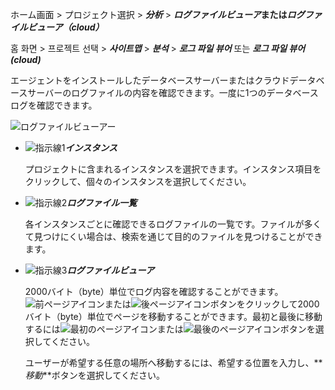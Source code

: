 <Xclude product='postgresql'>

ホーム画面 > プロジェクト選択 > **_分析_** > **_ログファイルビューア_**または**_ログファイルビューア（cloud）_**

</Xclude>

<InDoc product='postgresql'>

홈 화면 > 프로젝트 선택 > **_사이트맵_** > **_분석_** > **_로그 파일 뷰어_** 또는 **_로그 파일 뷰어(cloud)_**

</InDoc>

エージェントをインストールしたデータベースサーバーまたはクラウドデータベースサーバーのログファイルの内容を確認できます。一度に1つのデータベースログを確認できます。

![ログファイルビューアー](/img/analysis-log-viewer.png)

-   ![指示線1](/img/number-01.png)**_インスタンス_**

    プロジェクトに含まれるインスタンスを選択できます。インスタンス項目をクリックして、個々のインスタンスを選択してください。

-   ![指示線2](/img/number-02.png)**_ログファイル一覧_**

    各インスタンスごとに確認できるログファイルの一覧です。ファイルが多くて見つけにくい場合は、検索を通じて目的のファイルを見つけることができます。

-   ![指示線3](/img/number-03.png)**_ログファイルビューア_** 

    2000バイト（byte）単位でログ内容を確認することができます。![前ページアイコン](/img/left-arrow.svg)または![後ページアイコン](/img/right-arrow.svg)ボタンをクリックして2000バイト（byte）単位でページを移動することができます。最初と最後に移動するには![最初のページアイコン](/img/ico-first.svg)または![最後のページアイコン](/img/ico-last.svg)ボタンを選択してください。

    ユーザーが希望する任意の場所へ移動するには、希望する位置を入力し、**_移動_**ボタンを選択してください。
